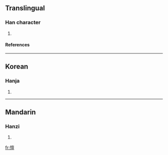 ==Translingual==
===Han character===
{{Han char|rn=61|rad=心|as=14|sn=17|four=|canj=心卜田一 (PYWM)}}
# {{defn|Han|sort=心14}}
====References====
{{Han ref|kx=0404.440|dkj=11306|dj=0745.090|hdz=42362.080|uh=61BB|ud=25019}}

----
==Korean==
===Hanja===
{{ko-hanja|hangeul=탄|eumhun=|rv=tan|mr=t'an|y=than}}
# {{defn|Korean}}

----
==Mandarin==
===Hanzi===
{{cmn-hanzi|pin=[[tǎn]] ([[tan3]])|wg=t'an<sup>3</sup>}}
# {{defn|Mandarin}}

[[fr:憻]]